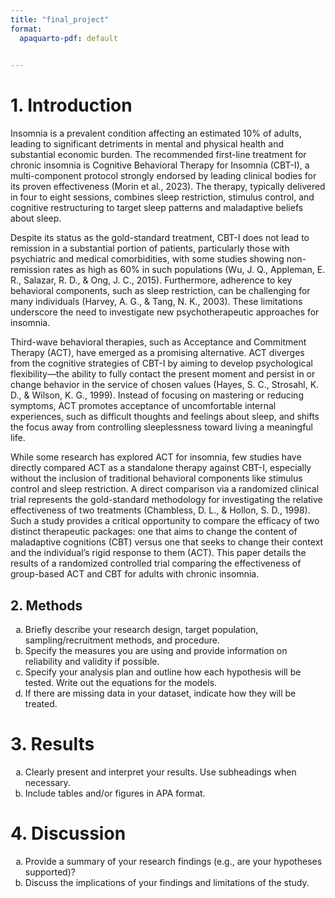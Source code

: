 ```yaml
---
title: "final_project"
format: 
  apaquarto-pdf: default

   
---
```


# 1.	Introduction

Insomnia is a prevalent condition affecting an estimated 10% of adults, leading to significant detriments in mental and physical health and substantial economic burden. The recommended first-line treatment for chronic insomnia is Cognitive Behavioral Therapy for Insomnia (CBT-I), a multi-component protocol strongly endorsed by leading clinical bodies for its proven effectiveness (Morin et al., 2023). The therapy, typically delivered in four to eight sessions, combines sleep restriction, stimulus control, and cognitive restructuring to target sleep patterns and maladaptive beliefs about sleep.

Despite its status as the gold-standard treatment, CBT-I does not lead to remission in a substantial portion of patients, particularly those with psychiatric and medical comorbidities, with some studies showing non-remission rates as high as 60% in such populations (Wu, J. Q., Appleman, E. R., Salazar, R. D., & Ong, J. C., 2015). Furthermore, adherence to key behavioral components, such as sleep restriction, can be challenging for many individuals (Harvey, A. G., & Tang, N. K., 2003). These limitations underscore the need to investigate new psychotherapeutic approaches for insomnia.

Third-wave behavioral therapies, such as Acceptance and Commitment Therapy (ACT), have emerged as a promising alternative. ACT diverges from the cognitive strategies of CBT-I by aiming to develop psychological flexibility—the ability to fully contact the present moment and persist in or change behavior in the service of chosen values (Hayes, S. C., Strosahl, K. D., & Wilson, K. G., 1999). Instead of focusing on mastering or reducing symptoms, ACT promotes acceptance of uncomfortable internal experiences, such as difficult thoughts and feelings about sleep, and shifts the focus away from controlling sleeplessness toward living a meaningful life.

While some research has explored ACT for insomnia, few studies have directly compared ACT as a standalone therapy against CBT-I, especially without the inclusion of traditional behavioral components like stimulus control and sleep restriction. A direct comparison via a randomized clinical trial represents the gold-standard methodology for investigating the relative effectiveness of two treatments (Chambless, D. L., & Hollon, S. D., 1998). Such a study provides a critical opportunity to compare the efficacy of two distinct therapeutic packages: one that aims to change the content of maladaptive cognitions (CBT) versus one that seeks to change their context and the individual's rigid response to them (ACT). This paper details the results of a randomized controlled trial comparing the effectiveness of group-based ACT and CBT for adults with chronic insomnia.


## 2.	Methods
a.	Briefly describe your research design, target population, sampling/recruitment methods, and procedure.
b.	Specify the measures you are using and provide information on reliability and validity if possible.
c.	Specify your analysis plan and outline how each hypothesis will be tested. Write out the equations for the models.
d.	If there are missing data in your dataset, indicate how they will be treated.

# 3.	Results
a.	Clearly present and interpret your results. Use subheadings when necessary. 
b.	Include tables and/or figures in APA format. 

# 4.	Discussion
a.	Provide a summary of your research findings (e.g., are your hypotheses supported)?
b.	Discuss the implications of your findings and limitations of the study.
